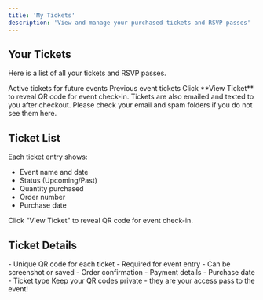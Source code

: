 ```yaml
---
title: 'My Tickets'
description: 'View and manage your purchased tickets and RSVP passes'
---
```


## Your Tickets
Here is a list of all your tickets and RSVP passes. 



<CardGroup cols={2}>
  <Card title="Upcoming Events" icon="calendar">
    Active tickets for future events
  </Card>
  <Card title="Past Events" icon="calendar-alt">
    Previous event tickets
  </Card>
</CardGroup>

<Tip>
  Click **View Ticket** to reveal QR code for event check-in.
</Tip>
<Note>
  Tickets are also emailed and texted to you after checkout. Please check your email and spam folders if you do not see them here.
</Note>

## Ticket List

Each ticket entry shows:
- Event name and date
- Status (Upcoming/Past)
- Quantity purchased
- Order number
- Purchase date

<Tip>
  Click "View Ticket" to reveal QR code for event check-in.
</Tip>

## Ticket Details

<AccordionGroup>
  <Accordion title="View QR Code" icon="qrcode">
    - Unique QR code for each ticket
    - Required for event entry
    - Can be screenshot or saved
  </Accordion>
  
  <Accordion title="Order Information" icon="receipt">
    - Order confirmation
    - Payment details
    - Purchase date
    - Ticket type
  </Accordion>
</AccordionGroup>

<Note>
  Keep your QR codes private - they are your access pass to the event!
</Note> 